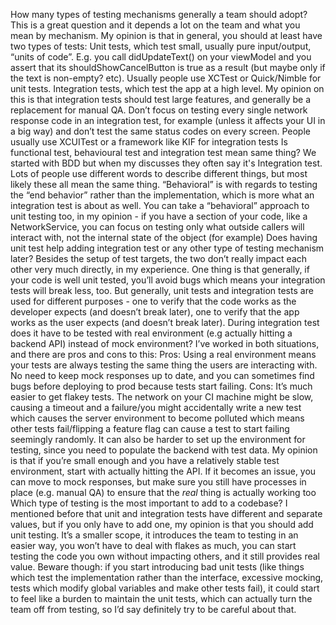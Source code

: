 How many types of testing mechanisms generally a team should adopt?
This is a great question and it depends a lot on the team and what you mean by mechanism. My opinion is that in general, you should at least have two types of tests:
Unit tests, which test small, usually pure input/output, “units of code”. E.g. you call didUpdateText() on your viewModel and you assert that its shouldShowCancelButton is true as a result (but maybe only if the text is non-empty? etc). Usually people use XCTest or Quick/Nimble for unit tests.
Integration tests, which test the app at a high level. My opinion on this is that integration tests should test large features, and generally be a replacement for manual QA. Don’t focus on testing every single network response code in an integration test, for example (unless it affects your UI in a big way) and don’t test the same status codes on every screen. People usually use XCUITest or a framework like KIF for integration tests
Is functional test, behavioural test and integration test mean same thing? We started with BDD but when my discusses they often say it's Integration test.
Lots of people use different words to describe different things, but most likely these all mean the same thing. “Behavioral” is with regards to testing the “end behavior” rather than the implementation, which is more what an integration test is about as well. You can take a “behavioral” approach to unit testing too, in my opinion - if you have a section of your code, like a NetworkService, you can focus on testing only what outside callers will interact with, not the internal state of the object (for example)
Does having unit test help adding integration test or any other type of testing mechanism later?
Besides the setup of test targets, the two don’t really impact each other very much directly, in my experience. One thing is that generally, if your code is well unit tested, you’ll avoid bugs which means your integration tests will break less, too. But generally, unit tests and integration tests are used for different purposes - one to verify that the code works as the developer expects (and doesn’t break later), one to verify that the app works as the user expects (and doesn’t break later).
During integration test does it have to be tested with real environment (e.g actually hitting a backend API) instead of mock environment?
I’ve worked in both situations, and there are pros and cons to this:
Pros: Using a real environment means your tests are always testing the same thing the users are interacting with. No need to keep mock responses up to date, and you can sometimes find bugs before deploying to prod because tests start failing.
Cons: It’s much easier to get flakey tests. The network on your CI machine might be slow, causing a timeout and a failure/you might accidentally write a new test which causes the server environment to become polluted which means other tests fail/flipping a feature flag can cause a test to start failing seemingly randomly. It can also be harder to set up the environment for testing, since you need to populate the backend with test data.
My opinion is that if you’re small enough and you have a relatively stable test environment, start with actually hitting the API. If it becomes an issue, you can move to mock responses, but make sure you still have processes in place (e.g. manual QA) to ensure that the _real_ thing is actually working too
Which type of testing is the most important to add to a codebase?
I mentioned before that unit and integration tests have different and separate values, but if you only have to add one, my opinion is that you should add unit testing. It’s a smaller scope, it introduces the team to testing in an easier way, you won’t have to deal with flakes as much, you can start testing the code you own without impacting others, and it still provides real value. Beware though: if you start introducing bad unit tests (like things which test the implementation rather than the interface, excessive mocking, tests which modify global variables and make other tests fail), it could start to feel like a burden to maintain the unit tests, which can actually turn the team off from testing, so I’d say definitely try to be careful about that.
